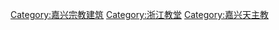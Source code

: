 [[Category:嘉兴宗教建筑|Category:嘉兴宗教建筑]]
[[Category:浙江教堂|Category:浙江教堂]]
[[Category:嘉兴天主教|Category:嘉兴天主教]]